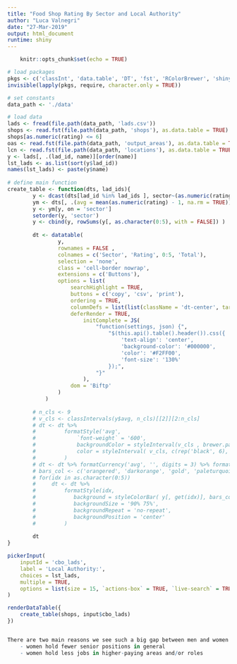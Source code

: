 ```yaml
---
title: "Food Shop Rating By Sector and Local Authority"
author: "Luca Valnegri"
date: "27-Mar-2019"
output: html_document
runtime: shiny
---
```


```r
    knitr::opts_chunk$set(echo = TRUE)
```

```r
# load packages
pkgs <- c('classInt', 'data.table', 'DT', 'fst', 'RColorBrewer', 'shinyWidgets')
invisible(lapply(pkgs, require, character.only = TRUE))

# set constants
data_path <- './data'

# load data
lads <- fread(file.path(data_path, 'lads.csv'))
shops <- read.fst(file.path(data_path, 'shops'), as.data.table = TRUE)
shops[as.numeric(rating) <= 6]
oas <- read.fst(file.path(data_path, 'output_areas'), as.data.table = TRUE)
lcn <- read.fst(file.path(data_path, 'locations'), as.data.table = TRUE)
y <- lads[, .(lad_id, name)][order(name)]
lst_lads <- as.list(sort(y$lad_id))
names(lst_lads) <- paste(y$name)
    
# define main function
create_table <- function(dts, lad_ids){
        y <- dcast(dts[lad_id %in% lad_ids ], sector~(as.numeric(rating) -1 ))
        ym <- dts[, .(avg = mean(as.numeric(rating) - 1, na.rm = TRUE)), sector]
        y <- ym[y, on = 'sector']
        setorder(y, 'sector')
        y <- cbind(y, rowSums(y[, as.character(0:5), with = FALSE]) )
            
        dt <- datatable( 
                y, 
                rownames = FALSE ,
                colnames = c('Sector', 'Rating', 0:5, 'Total'),
                selection = 'none',
                class = 'cell-border nowrap',
                extensions = c('Buttons'),
                options = list(
                    searchHighlight = TRUE,
                    buttons = c('copy', 'csv', 'print'),
                    ordering = TRUE,
                    columnDefs = list(list(className = 'dt-center', targets = 1)),
                    deferRender = TRUE,
                        initComplete = JS(
                            "function(settings, json) {",
                                "$(this.api().table().header()).css({
                                    'text-align': 'center',
                                    'background-color': '#000000', 
                                    'color': '#F2FF00',
                                    'font-size': '130%'
                                });",
                            "}"
                        ),
                    dom = 'Biftp'
                ) 
            ) 
        
        # n_cls <- 9
        # v_cls <- classIntervals(y$avg, n_cls)[[2]][2:n_cls]
        # dt <- dt %>% 
        #         formatStyle('avg', 
        #             `font-weight` = '600',
        #             backgroundColor = styleInterval(v_cls , brewer.pal(9, 'OrRd')),
        #             color = styleInterval( v_cls, c(rep('black', 6), rep('white', 3))) 
        #         )
        # dt <- dt %>% formatCurrency('avg', '', digits = 3) %>% formatCurrency(as.character(0:5), '', digits = 0)
        # bars_col <- c('orangered', 'darkorange', 'gold', 'paleturquoise', 'lightskyblue', 'palegreen')
        # for(idx in as.character(0:5))
        #     dt <- dt %>% 
        #         formatStyle(idx,
        #            background = styleColorBar( y[, get(idx)], bars_col[as.numeric(idx) + 1] ),
        #            backgroundSize = '90% 75%',
        #            backgroundRepeat = 'no-repeat',
        #            backgroundPosition = 'center'
        #         )
        
        dt
}
```

```r
pickerInput(
    inputId = 'cbo_lads', 
    label = 'Local Authority:',
    choices = lst_lads,
    multiple = TRUE, 
    options = list(size = 15, `actions-box` = TRUE, `live-search` = TRUE, `header` = 'Select one or more items')
)

renderDataTable({
    create_table(shops, input$cbo_lads)
})


There are two main reasons we see such a big gap between men and women:
    - women hold fewer senior positions in general
    - women hold less jobs in higher-paying areas and/or roles

```

